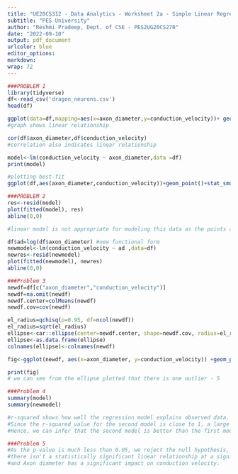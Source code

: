 ---
title: "UE20CS312 - Data Analytics - Worksheet 2a - Simple Linear Regression"
subtitle: "PES University"
author: "Reshmi Pradeep, Dept. of CSE - PES2UG20CS270"
date: "2022-09-10"
output: pdf_document
urlcolor: blue
editor_options: 
markdown: 
wrap: 72
---
```{r 2a}
###PROBLEM 1
library(tidyverse)
df<-read_csv('dragon_neurons.csv')
head(df)

ggplot(data=df,mapping=aes(x=axon_diameter,y=conduction_velocity))+ geom_point()+ stat_smooth()
#graph shows linear relationship

cor(df$axon_diameter,df$conduction_velocity)
#correlation also indicates linear relationship

model<-lm(conduction_velocity ~ axon_diameter,data =df) 
print(model)

#plotting best-fit
ggplot(df,aes(axon_diameter,conduction_velocity))+geom_point()+stat_smooth(method=lm)

###PROBLEM 2
res<-resid(model)
plot(fitted(model), res) 
abline(0,0)

#linear model is not appropriate for modeling this data as the points are not scattered randomly around the residual=0 in the plot.

df$ad=log(df$axon_diameter) #new functional form
newmodel<-lm(conduction_velocity ~ ad ,data=df) 
newres<-resid(newmodel)
plot(fitted(newmodel), newres) 
abline(0,0)

###Problem 3
newdf=df[c("axon_diameter","conduction_velocity")] 
newdf=na.omit(newdf) 
newdf.center=colMeans(newdf) 
newdf.cov=cov(newdf)

el_radius=qchisq(p=0.95, df=ncol(newdf)) 
el_radius=sqrt(el_radius)
ellipse<-car::ellipse(center=newdf.center, shape=newdf.cov, radius=el_radius, segments=150, draw=FALSE)
ellipse<-as.data.frame(ellipse)
colnames(ellipse)<-colnames(newdf)

fig<-ggplot(newdf, aes(x=axon_diameter, y=conduction_velocity)) +geom_point(size=2) +geom_polygon(data=ellipse, fill="blue", color="black", alpha =0.5) +geom_point(aes(newdf.center[1] , newdf.center[2]) ,size=5,color="white") +geom_text(aes(label=row.names(newdf)), hjust=1, vjust=-1.5, size=2.5) +ylab("conduction_velocity")+ xlab("axon_diameter")

print(fig)
# we can see from the ellipse plotted that there is one outlier - 5

###Problem 4
summary(model)
summary(newmodel)

#r-squared shows how well the regression model explains observed data. 
#Since the r-squared value for the second model is close to 1, a large proportion of the variability has been explained by the regression model.
#Hence, we can infer that the second model is better than the first model.

###Problem 5
#As the p-value is much less than 0.05, we reject the null hypothesis, 
#there isn't a statistically significant linear relationship at a significance value of 0.05
#and Axon diameter has a significant impact on conduction velocity.
```
